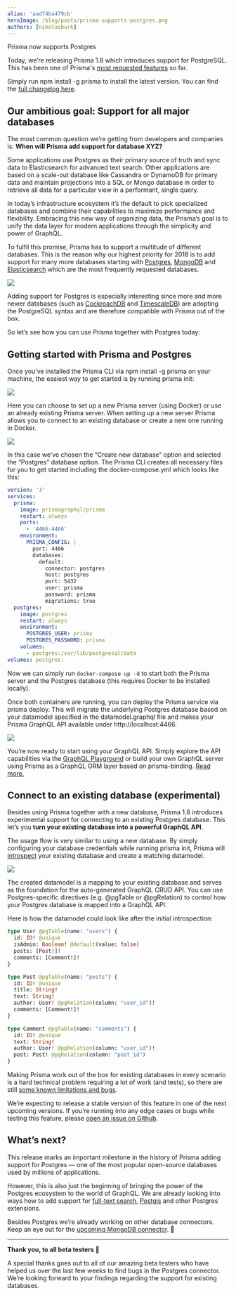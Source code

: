 ```yaml
---
alias: 'aad74ba479cb'
heroImage: /blog/posts/prisma-supports-postgres.png
authors: [nikolasburk]
---
```



<PostTitle>Prisma now supports Postgres</PostTitle>

<Abstract>

Today, we’re releasing Prisma 1.8 which introduces support for PostgreSQL. This has been one of Prisma's
[most requested features](https://github.com/prismagraphql/prisma/issues/1641) so far.

Simply run npm install -g prisma to install the latest version. You can find the
[full changelog here](https://github.com/prismagraphql/prisma/releases/tag/1.8.0).

</Abstract>

## Our ambitious goal: Support for all major databases

The most common question we’re getting from developers and companies is: **When will Prisma add support for database XYZ?**

Some applications use Postgres as their primary source of truth and sync data to Elasticsearch for advanced text search. Other applications are based on a scale-out database like Cassandra or DynamoDB for primary data and maintain projections into a SQL or Mongo database in order to retrieve all data for a particular view in a performant, single query.

In today’s infrastructure ecosystem it’s the default to pick specialized databases and combine their capabilities to maximize performance and flexibility. Embracing this new way of organizing data, the Prisma’s goal is to unify the data layer for modern applications through the simplicity and power of GraphQL.

To fulfil this promise, Prisma has to support a multitude of different databases. This is the reason why our highest priority for 2018 is to add support for many more databases starting with [Postgres](https://github.com/prismagraphql/prisma/issues/1641), [MongoDB](https://github.com/prismagraphql/prisma/issues/1643) and [Elasticsearch](https://github.com/prismagraphql/prisma/issues/1665) which are the most frequently requested databases.

![](https://cdn-images-1.medium.com/max/3080/1*3jWNPvmjGcl9hai_Hj9ktQ.png)

Adding support for Postgres is especially interesting since more and more newer databases (such as [CockroachDB](https://github.com/cockroachdb/cockroach) and [TimescaleDB](https://github.com/timescale/timescaledb)) are adopting the PostgreSQL syntax and are therefore compatible with Prisma out of the box.

So let’s see how you can use Prisma together with Postgres today:

## Getting started with Prisma and Postgres

Once you’ve installed the Prisma CLI via npm install -g prisma on your machine, the easiest way to get started is by running prisma init:

![](https://cdn-images-1.medium.com/max/2744/1*8pzOn6PlEK4i9HRgf1NzFg.png)

Here you can choose to set up a new Prisma server (using Docker) or use an already existing Prisma server. When setting up a new server Prisma allows you to connect to an existing database or create a new one running in Docker.

![](https://cdn-images-1.medium.com/max/2744/1*hC_OiN9nDSFSp5GD5Lsidg.png)

In this case we’ve chosen the “Create new database” option and selected the “Postgres” database option. The Prisma CLI creates all necessary files for you to get started including the docker-compose.yml which looks like this:

```yml
version: '3'
services:
  prisma:
    image: prismagraphql/prisma
    restart: always
    ports:
      - '4466:4466'
    environment:
      PRISMA_CONFIG: |
        port: 4466
        databases:
          default:
            connector: postgres
            host: postgres
            port: 5432
            user: prisma
            password: prisma
            migrations: true
  postgres:
    image: postgres
    restart: always
    environment:
      POSTGRES_USER: prisma
      POSTGRES_PASSWORD: prisma
    volumes:
      - postgres:/var/lib/postgresql/data
volumes: postgres:
```

Now we can simply run `docker-compose up -d` to start both the Prisma server and the Postgres database (this requires Docker to be installed locally).

Once both containers are running, you can deploy the Prisma service via prisma deploy. This will migrate the underlying Postgres database based on your datamodel specified in the datamodel.graphql file and makes your Prisma GraphQL API available under http://localhost:4466.

![](https://cdn-images-1.medium.com/max/2744/1*dw0Zf3Hhw_pcnrqZ6JwznA.png)

You’re now ready to start using your GraphQL API. Simply explore the API capabilities via the [GraphQL Playground](https://github.com/prismagraphql/graphql-playground) or build your own GraphQL server using Prisma as a GraphQL ORM layer based on prisma-binding. [Read more.](https://www.prisma.io/docs/tutorials/prisma-basics/getting-started-ouzia3ahqu)

## Connect to an existing database (experimental)

Besides using Prisma together with a new database, Prisma 1.8 introduces experimental support for connecting to an existing Postgres database. This let’s you **turn your existing database into a powerful GraphQL API**.

The usage flow is very similar to using a new database. By simply configuring your database credentials while running prisma init, Prisma will [introspect](https://www.prisma.io/docs/1.8/reference/service-configuration/data-model/introspection-aeb6diethe) your existing database and create a matching datamodel.

![](https://cdn-images-1.medium.com/max/2744/1*CH3QRfRyfo1s41D2Nj_8fA.png)

The created datamodel is a mapping to your existing database and serves as the foundation for the auto-generated GraphQL CRUD API. You can use Postgres-specific directives (e.g. @pgTable or @pgRelation) to control how your Postgres database is mapped into a GraphQL API.

Here is how the datamodel could look like after the initial introspection:

```graphql
type User @pgTable(name: "users") {
  id: ID! @unique
  isAdmin: Boolean! @default(value: false)
  posts: [Post!]!
  comments: [Comment!]!
}

type Post @pgTable(name: "posts") {
  id: ID! @unique
  title: String!
  text: String!
  author: User! @pgRelation(column: "user_id")!
  comments: [Comment!]!
}

type Comment @pgTable(name: "comments") {
  id: ID! @unique
  text: String!
  author: User! @pgRelation(column: "user_id")!
  post: Post! @pgRelation(column: "post_id")
}
```

Making Prisma work out of the box for existing databases in every scenario is a hard technical problem requiring a lot of work (and tests), so there are still [some known limitations and bugs](https://github.com/prismagraphql/prisma/issues/2377).

We’re expecting to release a stable version of this feature in one of the next upcoming versions. If you’re running into any edge cases or bugs while testing this feature, please [open an issue on Github](https://github.com/prismagraphql/prisma/issues/new).

## What’s next?

This release marks an important milestone in the history of Prisma adding support for Postgres — one of the most popular open-source databases used by millions of applications.

However, this is also just the beginning of bringing the power of the Postgres ecosystem to the world of GraphQL. We are already looking into ways how to add support for [full-text search](https://github.com/prismagraphql/prisma/issues/1183), [Postgis](https://github.com/prismagraphql/prisma/issues/1760) and other Postgres extensions.

Besides Postgres we’re already working on other database connectors. Keep an eye out for the [upcoming MongoDB connector](https://github.com/prismagraphql/prisma/issues/1643). 👀

---

**Thank you, to all beta testers 🙏**

A special thanks goes out to all of our amazing beta testers who have helped us over the last few weeks to find bugs in the Postgres connector. We’re looking forward to your findings regarding the support for existing databases.
